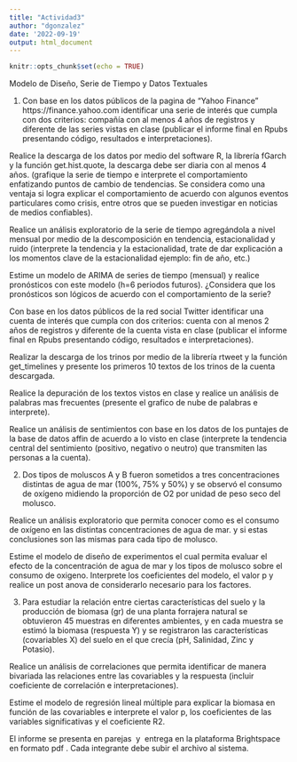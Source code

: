 ```yaml
---
title: "Actividad3"
author: "dgonzalez"
date: '2022-09-19'
output: html_document
---
```


```r
knitr::opts_chunk$set(echo = TRUE)
```

Modelo de Diseño, Serie de Tiempo y Datos Textuales

1. Con base en los datos públicos de la pagina de “Yahoo Finance” https://finance.yahoo.com identificar una serie de interés que cumpla con dos criterios: compañía con al menos 4 años de registros y diferente de las series vistas en clase (publicar el informe final en Rpubs presentando código, resultados e interpretaciones). 

Realice la descarga de los datos por medio del software R, la librería fGarch y la función get.hist.quote, la descarga debe ser diaria con al menos 4 años. (grafique la serie de tiempo e interprete el comportamiento enfatizando puntos de cambio de tendencias. Se considera como una ventaja si logra explicar el comportamiento de acuerdo con algunos eventos particulares como crisis, entre otros que se pueden investigar en noticias de medios confiables).

Realice un análisis exploratorio de la serie de tiempo agregándola a nivel mensual por medio de la descomposición en tendencia, estacionalidad y ruido (interprete la tendencia y la estacionalidad, trate de dar explicación a los momentos clave de la estacionalidad ejemplo: fin de año, etc.) 

Estime un modelo de ARIMA de series de tiempo (mensual) y realice pronósticos con este modelo (h=6 periodos futuros). ¿Considera que los pronósticos son lógicos de acuerdo con el comportamiento de la serie?  


Con base en los datos públicos de la red social Twitter identificar una cuenta de interés que cumpla con dos criterios: cuenta con al menos 2 años de registros y diferente de la cuenta vista en clase (publicar el informe final en Rpubs presentando código, resultados e interpretaciones). 

Realizar la descarga de los trinos por medio de la librería rtweet y la función get_timelines y presente los primeros 10 textos de los trinos de la cuenta descargada. 

Realice la depuración de los textos vistos en clase y realice un análisis de palabras mas frecuentes (presente el grafico de nube de palabras e interprete). 

Realice un análisis de sentimientos con base en los datos de los puntajes de la base de datos affin de acuerdo a lo visto en clase (interprete la tendencia central del sentimiento (positivo, negativo o neutro) que transmiten las personas a la cuenta). 




2. Dos tipos de moluscos A y B fueron sometidos a tres concentraciones distintas de agua de mar (100%, 75% y 50%) y se observó el consumo de oxígeno midiendo la proporción de O2 por unidad de peso seco del molusco.   

Realice un análisis exploratorio que permita conocer como es el consumo de oxígeno en las distintas concentraciones de agua de mar. y si estas conclusiones son las mismas para cada tipo de molusco. 

Estime el modelo de diseño de experimentos el cual permita evaluar el efecto de la concentración de agua de mar y los tipos de molusco sobre el consumo de oxigeno. Interprete los coeficientes del modelo, el valor p y realice un post anova de considerarlo necesario para los factores. 




3. Para estudiar la relación entre ciertas características del suelo y la producción de biomasa (gr) de una planta forrajera natural se obtuvieron 45 muestras en diferentes ambientes, y en cada muestra se estimó la biomasa (respuesta Y) y se registraron las características (covariables X) del suelo en el que crecía (pH, Salinidad, Zinc y Potasio). 

Realice un análisis de correlaciones que permita identificar de manera bivariada las relaciones entre las covariables y la respuesta (incluir coeficiente de correlación e interpretaciones). 

Estime el modelo de regresión lineal múltiple para explicar la biomasa en función de las covariables e interprete el valor p, los coeficientes de las variables significativas y el coeficiente R2. 

El informe se presenta en parejas  y  entrega en la plataforma Brightspace en formato pdf . Cada integrante debe subir el archivo al sistema. 